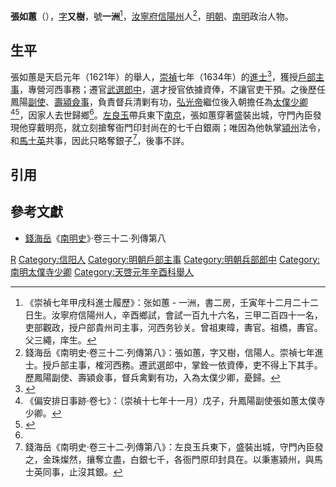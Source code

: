 '''張如蕙'''（{{bd|？||17世紀|}}），[[表字|字]]'''又樹'''，號'''一洲'''<ref>《崇禎七年甲戌科進士履歷》：张如蕙 - 一洲，書二房，壬寅年十二月二十二日生。汝寧府信陽州人，辛酉鄉試，會試一百九十六名，三甲二百四十一名，吏部觀政，授户部貴州司主事，河西务钞关。曾祖東暐，夀官。祖橋，夀官。父三繩，庠生。</ref>，[[汝寧府|汝寧府]][[信陽州|信陽州]]人<ref name=djs>錢海岳《南明史·卷三十二·列傳第八》：張如蕙，字又樹，信陽人。崇禎七年進士。授戶部主事，榷河西務。遷武選郎中，掌銓一依資俸，吏不得上下其手。歷鳳陽副使、壽潁僉事，督兵禽剿有功，入為太僕少卿，憂歸。</ref>，[[明朝|明朝]]、[[南明|南明]]政治人物。

==生平==
張如蕙是天启元年（1621年）的舉人，[[崇禎|崇禎]]七年（1634年）的[[進士|進士]]<ref>{{cite book|author1=王兴亚，马怀云|title=河南历史名人籍里研究|date=2002年1月|publisher=郑州：中州古籍出版社|isbn=7-5348-1886-9|pages=592|accessdate=2017-04-08}}</ref>，獲授[[戶部|戶部]][[主事|主事]]，專營河西事務；遷官[[武選清吏司|武選]][[郎中_(官職)|郎中]]，選才授官依據資俸，不讓官吏干預。之後歷任鳳陽[[副使|副使]]、[[壽潁道|壽潁]][[僉事|僉事]]，負責督兵清剿有功，[[弘光帝|弘光帝]]繼位後入朝擔任為[[太僕卿|太僕少卿]]<ref>《偏安排日事跡·卷七》：（崇禎十七年十一月）戊子，升鳳陽副使張如蕙太僕寺少卿。</ref><ref>{{cite book|editor=河南省信阳县志总编辑室|title=重修信阳县志|date=1985年4月|pages=421|accessdate=2017-04-08}}</ref>，因家人去世歸鄉<ref name=djs/>。[[左良玉|左良玉]]帶兵東下[[南京|南京]]，張如蕙穿著盛裝出城，守門內臣發現他穿戴明亮，就立刻搶奪衙門印封尚在的七千白銀兩；唯因為他執掌[[潁州_(北魏)|潁州]]法令，和[[馬士英|馬士英]]共事，因此只略奪銀子<ref>錢海岳《南明史·卷三十二·列傳第八》：左良玉兵東下，盛裝出城，守門內臣發之，金珠燦然，攘奪立盡，白銀七千，各衙門原印封具在。以秉憲潁州，與馬士英同事，止沒其銀。</ref>，後事不詳。

==引用==
{{reflist}}

==參考文獻==
*[[錢海岳|錢海岳]]《[[南明史_(錢海岳)|南明史]]》·卷三十二·列傳第八

{{崇禎七年甲戌科殿試金榜}}
{{DEFAULTSORT:Zhang張}}
[[Category:张姓|R]]
[[Category:信阳人|Category:信阳人]]
[[Category:明朝戶部主事|Category:明朝戶部主事]]
[[Category:明朝兵部郎中|Category:明朝兵部郎中]]
[[Category:南明太僕寺少卿|Category:南明太僕寺少卿]]
[[Category:天啓元年辛酉科舉人|Category:天啓元年辛酉科舉人]]